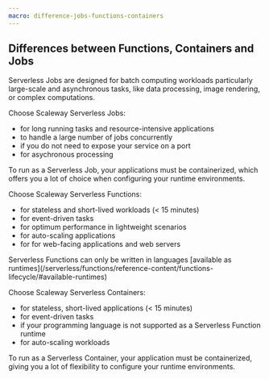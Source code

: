 ```yaml
---
macro: difference-jobs-functions-containers
---
```


<Lightbox src="serverless-decision-tree.webp" alt="" />

## Differences between Functions, Containers and Jobs

Serverless Jobs are designed for batch computing workloads particularly large-scale and asynchronous tasks, like data processing, image rendering, or complex computations.

Choose Scaleway Serverless Jobs:

- for long running tasks and resource-intensive applications
- to handle a large number of jobs concurrently
- if you do not need to expose your service on a port
- for asychronous processing

<Message type="note">
  To run as a Serverless Job, your applications must be containerized, which offers you a lot of choice when configuring your runtime environments.
</Message>

Choose Scaleway Serverless Functions:

- for stateless and short-lived workloads (< 15 minutes)
- for event-driven tasks
- for optimum performance in lightweight scenarios
- for auto-scaling applications
- for for web-facing applications and web servers

<Message type="note">
  Serverless Functions can only be written in languages [available as runtimes](/serverless/functions/reference-content/functions-lifecycle/#available-runtimes)
</Message>

Choose Scaleway Serverless Containers:

- for stateless, short-lived applications (< 15 minutes)
- for event-driven tasks
- if your programming language is not supported as a Serverless Function runtime
- for auto-scaling workloads

<Message type="note">
  To run as a Serverless Container, your application must be containerized, giving you a lot of flexibility to configure your runtime environments.
</Message>